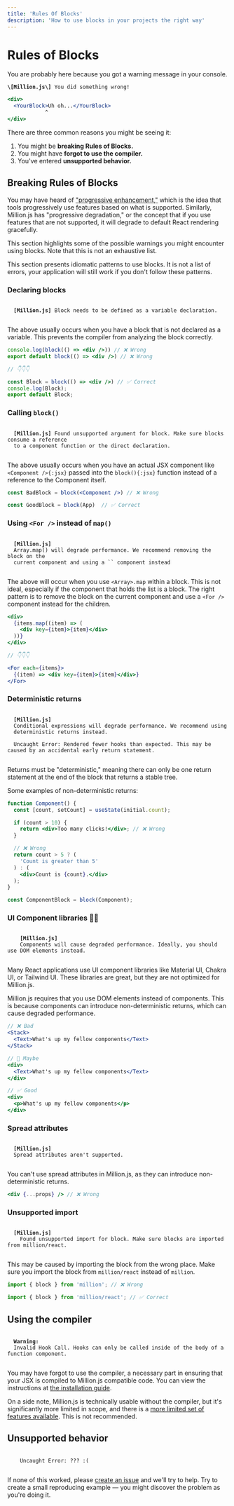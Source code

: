 ```yaml
---
title: 'Rules Of Blocks'
description: 'How to use blocks in your projects the right way'
---
```



# Rules of Blocks

You are probably here because you got a warning message in your console.

<Callout type="warning">
  <code><strong>\[Million.js\]</strong> You did something wrong!</code>

  ```jsx showLineNumbers filename="App.jsx" {2}
  <div>
    <YourBlock>Uh oh...</YourBlock>
              ^
  </div>
  ```
</Callout>

There are three common reasons you might be seeing it:

1. You might be **breaking Rules of Blocks.**
2. You might have **forgot to use the compiler.**
3. You've entered **unsupported behavior.**

## Breaking Rules of Blocks

You may have heard of ["progressive enhancement,"](https://developer.mozilla.org/en-US/docs/Glossary/Progressive_Enhancement) which is the idea that tools progressively use features based on what is supported. Similarly, Million.js has "progressive degradation," or the concept that if you use features that are not supported, it will degrade to default React rendering gracefully.

This section highlights some of the possible warnings you might encounter using blocks. Note that this is not an exhaustive list.

<Callout type="info">
  This section presents idiomatic patterns to use blocks. It is not a list of errors, your application will still work if you don't follow these patterns.
</Callout>

### Declaring blocks

<Callout type="warning">
  <code>
  <strong>[Million.js]</strong> Block needs to be defined as a variable declaration.
  </code>
</Callout>

The above usually occurs when you have a block that is not declared as a variable. This prevents the compiler from analyzing the block correctly.

```jsx
console.log(block(() => <div />)) // ❌ Wrong
export default block(() => <div />) // ❌ Wrong

// 👇👇👇

const Block = block(() => <div />) // ✅ Correct
console.log(Block);
export default Block;
```

### Calling `block()`

<Callout type="warning">
  <code>
  <strong>[Million.js]</strong> Found unsupported argument for block. Make sure blocks consume a reference
  to a component function or the direct declaration.
  </code>
</Callout>

The above usually occurs when you have an actual JSX component like `<Component />{:jsx}` passed into the `block(){:jsx}` function instead of a reference to the Component itself.

```jsx
const BadBlock = block(<Component />) // ❌ Wrong

const GoodBlock = block(App)  // ✅ Correct
```

### Using `<For />` instead of `map()`

<Callout type="warning">
  <code>
  <strong>[Million.js]</strong>
  Array.map() will degrade performance. We recommend removing the block on the
  current component and using a `<For />` component instead
  </code>
</Callout>

The above will occur when you use `<Array>.map` within a block. This is not ideal, especially if the component that holds the list is a block. The right pattern is to remove the block on the current component and use a `<For />` component instead for the children.

```jsx
<div>
  {items.map((item) => (
    <div key={item}>{item}</div>
  ))}
</div>

// 👇👇👇

<For each={items}>
  {(item) => <div key={item}>{item}</div>}
</For>
```

### Deterministic returns

<div className="flex gap-3">
<Callout type="warning">
  <code>
  <strong>[Million.js]</strong>
  Conditional expressions will degrade performance. We recommend using
  deterministic returns instead.
  </code>
</Callout>

<Callout type="error">
  <code>
  Uncaught Error: Rendered fewer hooks than expected. This may be caused by an accidental early return statement.
  </code>
</Callout>
</div>



Returns must be "deterministic," meaning there can only be one return statement at the end of the block that returns a stable tree.

Some examples of non-deterministic returns:

```jsx
function Component() {
  const [count, setCount] = useState(initial.count);

  if (count > 10) {
    return <div>Too many clicks!</div>; // ❌ Wrong
  }

  // ❌ Wrong
  return count > 5 ? (
    'Count is greater than 5'
  ) : (
    <div>Count is {count}.</div>
  );
}

const ComponentBlock = block(Component);
```

### UI Component libraries 🙅‍♀️

<Callout type="warning">
  <code>
    <strong>[Million.js]</strong>
    Components will cause degraded performance. Ideally, you should use DOM elements instead.
  </code>
</Callout>

Many React applications use UI component libraries like Material UI, Chakra UI, or Tailwind UI. These libraries are great, but they are not optimized for Million.js.

Million.js requires that you use DOM elements instead of components. This is because components can introduce non-deterministic returns, which can cause degraded performance.

```jsx
// ❌ Bad
<Stack>
  <Text>What's up my fellow components</Text>
</Stack>

// 🤨 Maybe
<div>
  <Text>What's up my fellow components</Text>
</div>

// ✅ Good
<div>
  <p>What's up my fellow components</p>
</div>
```

### Spread attributes

<Callout type="warning">
  <code>
  <strong>[Million.js]</strong>
  Spread attributes aren't supported.
  </code>
</Callout>

You can't use spread attributes in Million.js, as they can introduce non-deterministic returns.

```jsx
<div {...props} /> // ❌ Wrong
```

### Unsupported import

<Callout type="error">
  <code>
  <strong>[Million.js]</strong>
    Found unsupported import for block. Make sure blocks are imported from million/react.
  </code>
</Callout>

This may be caused by importing the block from the wrong place. Make sure you import the block from `million/react` instead of `million`.

```jsx
import { block } from 'million'; // ❌ Wrong

import { block } from 'million/react'; // ✅ Correct
```

## Using the compiler

<Callout type="error">
  <code>
  <strong>Warning: </strong>
  Invalid Hook Call. Hooks can only be called inside of the body of a function component.
  </code>
</Callout>

You may have forgot to use the compiler, a necessary part in ensuring that your JSX is compiled to Million.js compatible code. You can view the instructions at [the installation guide](/docs/install).

On a side note, Million.js is technically usable without the compiler, but it's significantly more limited in scope, and there is a [more limited set of features available](/docs/block#rules-of-usage). This is not recommended.

## Unsupported behavior

<Callout type="error">
  <code>
    Uncaught Error: ??? :(
  </code>
</Callout>

If none of this worked, please [create an issue](https://github.com/aidenybai/million/issues/new?assignees=aidenybai&labels=bug&projects=&template=bug_report.md&title=bug%3A+) and we'll try to help. Try to create a small reproducing example — you might discover the problem as you're doing it.
